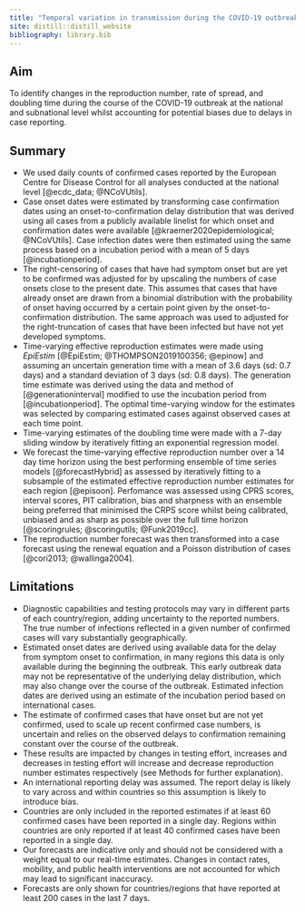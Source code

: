 ```yaml
---
title: "Temporal variation in transmission during the COVID-19 outbreak"
site: distill::distill_website
bibliography: library.bib
---
```



## Aim

To identify changes in the reproduction number, rate of spread, and doubling time during the course of the COVID-19 outbreak at the national and subnational level whilst accounting for potential biases due to delays in case reporting.


## Summary

* We used daily counts of confirmed cases reported by the European Centre for Disease Control for all analyses conducted at the national level [@ecdc_data; @NCoVUtils].
*	Case onset dates were estimated by transforming case confirmation dates using an onset-to-confirmation delay distribution that was derived using all cases from a publicly available linelist for which onset and confirmation dates were available [@kraemer2020epidemiological; @NCoVUtils]. Case infection dates were then estimated using the same process based on a incubation period with a mean of 5 days [@incubationperiod].
* The right-censoring of cases that have had symptom onset but are yet to be confirmed was adjusted for by upscaling the numbers of case onsets close to the present date. This assumes that cases that have already onset are drawn from a binomial distribution with the probability of onset having occurred by a certain point given by the onset-to-confirmation distribution. The same approach was used to adjusted for the right-truncation of cases that have been infected but have not yet developed symptoms.
* Time-varying effective reproduction estimates were made using *EpiEstim* [@EpiEstim; @THOMPSON2019100356; @epinow] and assuming an uncertain generation time with a mean of 3.6 days (sd: 0.7 days) and a standard deviation of 3 days (sd: 0.8 days). The generation time estimate was derived using the data and method of [@generationinterval] modified to use the incubation period from [@incubationperiod]. The optimal time-varying window for the estimates was selected by comparing estimated cases against observed cases at each time point.
* Time-varying estimates of the doubling time were made with a 7-day sliding window by iteratively fitting an exponential regression model.
* We forecast the time-varying effective reproduction number over a 14 day time horizon using the best performing ensemble of time series models [@forecastHybrid] as assessed by iteratively fitting to a subsample of the estimated effective reproduction number estimates for each region [@episoon]. Perfomance was assessed using CPRS scores, interval scores, PIT calibration, bias and sharpness with an ensemble being preferred that minimised the CRPS score whilst being calibrated, unbiased and as sharp as possible over the full time horizon [@scoringrules; @scoringutils; @Funk2019cc]. 
* The reproduction number forecast was then transformed into a case forecast using the renewal equation and a Poisson distribution of cases [@cori2013; @wallinga2004]. 

## Limitations

* Diagnostic capabilities and testing protocols may vary in different parts of each country/region, adding uncertainty to the reported numbers. The true number of infections reflected in a given number of confirmed cases will vary substantially geographically.
* Estimated onset dates are derived using available data for the delay from symptom onset to confirmation, in many regions this data is only available during the beginning the outbreak. This early outbreak data may not be representative of the underlying delay distribution, which may also change over the course of the outbreak. Estimated infection dates are derived using an estimate of the incubation period based on international cases.
* The estimate of confirmed cases that have onset but are not yet confirmed, used to scale up recent confirmed case numbers, is uncertain and relies on the observed delays to confirmation remaining constant over the course of the outbreak.
* These results are impacted by changes in testing effort, increases and decreases in testing effort will increase and decrease reproduction number estimates respectively (see Methods for further explanation).
* An international reporting delay was assumed. The report delay is likely to vary across and within countries so this assumption is likely to introduce bias.
* Countries are only included in the reported estimates if at least 60 confirmed cases have been reported in a single day. Regions within countries are only reported if at least 40 confirmed cases have been reported in a single day.
* Our forecasts are indicative only and should not be considered with a weight equal to our real-time estimates. Changes in contact rates, mobility, and public health interventions are not accounted for which may lead to significant inaccuracy. 
* Forecasts are only shown for countries/regions that have reported at least 200 cases in the last 7 days.
